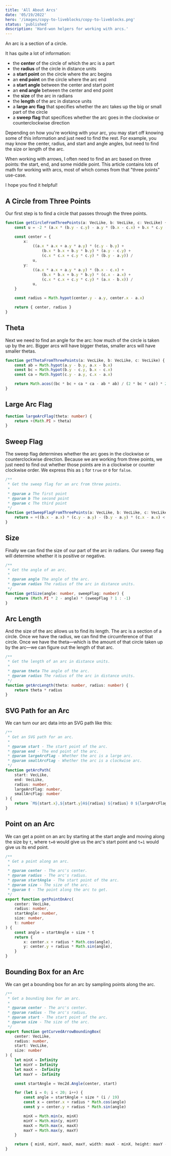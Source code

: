 ```yaml
---
title: 'All About Arcs'
date: '05/19/2022'
hero: '/images/copy-to-liveblocks/copy-to-liveblocks.png'
status: 'published'
description: 'Hard-won helpers for working with arcs.'
---
```


An arc is a section of a circle.

It has quite a lot of information:

- the **center** of the circle of which the arc is a part
- the **radius** of the circle in distance units
- a **start point** on the circle where the arc begins
- an **end point** on the circle where the arc end
- a **start angle** between the center and start point
- an **end angle** between the center and end point
- the **size** of the arc in radians
- the **length** of the arc in distance units
- a **large arc flag** that specifies whether the arc takes up the big or small part of the circle
- a **sweep flag** that specifices whether the arc goes in the clockwise or counterclockwise direction

Depending on how you're working with your arc, you may start off knowing some of this information and just need to find the rest. For example, you may know the center, radius, and start and angle angles, but need to find the size or length of the arc.

When working with arrows, I often need to find an arc based on three points: the start, end, and some middle point. This article contains lots of math for working with arcs, most of which comes from that "three points" use-case.

I hope you find it helpful!

## A Circle from Three Points

Our first step is to find a circle that passes through the three points.

```ts
function getCircleFromThreePoints(a: VecLike, b: VecLike, c: VecLike) {
	const u = -2 * (a.x * (b.y - c.y) - a.y * (b.x - c.x) + b.x * c.y - c.x * b.y)

	const center = {
		x:
			((a.x * a.x + a.y * a.y) * (c.y - b.y) +
				(b.x * b.x + b.y * b.y) * (a.y - c.y) +
				(c.x * c.x + c.y * c.y) * (b.y - a.y)) /
			u,
		y:
			((a.x * a.x + a.y * a.y) * (b.x - c.x) +
				(b.x * b.x + b.y * b.y) * (c.x - a.x) +
				(c.x * c.x + c.y * c.y) * (a.x - b.x)) /
			u,
	}

	const radius = Math.hypot(center.y - a.y, center.x - a.x)

	return { center, radius }
}
```

## Theta

Next we need to find an angle for the arc: how much of the circle is taken up by the arc. Bigger arcs will have bigger thetas, smaller arcs will have smaller thetas.

```ts
function getThetaFromThreePoints(a: VecLike, b: VecLike, c: VecLike) {
	const ab = Math.hypot(a.y - b.y, a.x - b.x)
	const bc = Math.hypot(b.y - c.y, b.x - c.x)
	const ca = Math.hypot(c.y - a.y, c.x - a.x)

	return Math.acos((bc * bc + ca * ca - ab * ab) / (2 * bc * ca)) * 2
}
```

## Large Arc Flag

```ts
function largeArcFlag(theta: number) {
	return +(Math.PI > theta)
}
```

## Sweep Flag

The sweep flag determines whether the arc goes in the clockwise or counterclockwise direction. Because we are working from three points, we just need to find out whether those points are in a clockwise or counter clockwise order. We express this as `1` for `true` or `0` for `false`.

```ts
/**
 * Get the sweep flag for an arc from three points.
 *
 * @param a The first point
 * @param b The second point
 * @param c The third point
 */
function getSweepFlagFromThreePoints(a: VecLike, b: VecLike, c: VecLike) {
	return = +((b.x - a.x) * (c.y - a.y) - (b.y - a.y) * (c.x - a.x) < 0)
}
```

## Size

Finally we can find the size of our part of the arc in radians. Our sweep flag will determine whether it is positive or negative.

```ts
/**
 * Get the angle of an arc.
 *
 * @param angle The angle of the arc.
 * @param radius The radius of the arc in distance units.
 */
function getSize(angle: number, sweepFlag: number) {
	return (Math.PI * 2 - angle) * (sweepFlag ? 1 : -1)
}
```

## Arc Length

And the size of the arc allows us to find its length. The arc is a section of a circle. Once we have the radius, we can find the circumference of that circle. Once we have the theta—which is the amount of that circle taken up by the arc—we can figure out the length of that arc.

```ts
/**
 * Get the length of an arc in distance units.
 *
 * @param theta The angle of the arc.
 * @param radius The radius of the arc in distance units.
 */
function getArcLength(theta: number, radius: number) {
	return theta * radius
}
```

## SVG Path for an Arc

We can turn our arc data into an SVG path like this:

```ts
/**
 * Get an SVG path for an arc.
 *
 * @param start - The start point of the arc.
 * @param end - The end point of the arc.
 * @param largeArcFlag - Whether the arc is a large arc.
 * @param smallArcFlag - Whether the arc is a clockwise arc.
 */
function getArcPath(
	start: VecLike,
	end: VecLike,
	radius: number,
	largeArcFlag: number,
	smallArcFlag: number
) {
	return `M${start.x},${start.y}A${radius} ${radius} 0 ${largeArcFlag} ${smallArcFlag} ${end.x},${end.y}`
}
```

## Point on an Arc

We can get a point on an arc by starting at the start angle and moving along the size by `t`, where `t=0` would give us the arc's start point and `t=1` would give us its end point.

```ts
/**
 * Get a point along an arc.
 *
 * @param center - The arc's center.
 * @param radius - The arc's radius.
 * @param startAngle - The start point of the arc.
 * @param size - The size of the arc.
 * @param t - The point along the arc to get.
 */
export function getPointOnArc(
	center: VecLike,
	radius: number,
	startAngle: number,
	size: number,
	t: number
) {
	const angle = startAngle + size * t
	return {
		x: center.x + radius * Math.cos(angle),
		y: center.y + radius * Math.sin(angle),
	}
}
```

## Bounding Box for an Arc

We can get a bounding box for an arc by sampling points along the arc.

```ts
/**
 * Get a bounding box for an arc.
 *
 * @param center - The arc's center.
 * @param radius - The arc's radius.
 * @param start - The start point of the arc.
 * @param size - The size of the arc.
 */
export function getCurvedArrowBoundingBox(
	center: VecLike,
	radius: number,
	start: VecLike,
	size: number
) {
	let minX = Infinity
	let minY = Infinity
	let maxX = -Infinity
	let maxY = -Infinity

	const startAngle = Vec2d.Angle(center, start)

	for (let i = 0; i < 20; i++) {
		const angle = startAngle + size * (i / 19)
		const x = center.x + radius * Math.cos(angle)
		const y = center.y + radius * Math.sin(angle)

		minX = Math.min(x, minX)
		minY = Math.min(y, minY)
		maxX = Math.max(x, maxX)
		maxY = Math.max(y, maxY)
	}

	return { minX, minY, maxX, maxY, width: maxX - minX, height: maxY - minY }
}
```

